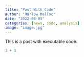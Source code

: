```yaml
---
title: "Post With Code"
author: "Harlow Malloc"
date: "2022-08-05"
categories: [news, code, analysis]
image: "image.jpg"
---
```


This is a post with executable code.

```r
1 + 1
```
